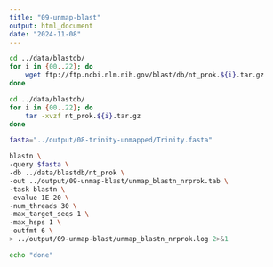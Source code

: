 ```yaml
---
title: "09-unmap-blast"
output: html_document
date: "2024-11-08"
---
```

```bash
cd ../data/blastdb/
for i in {00..22}; do
    wget ftp://ftp.ncbi.nlm.nih.gov/blast/db/nt_prok.${i}.tar.gz
done


```

```bash
cd ../data/blastdb/
for i in {00..22}; do
    tar -xvzf nt_prok.${i}.tar.gz
done
```


```bash
fasta="../output/08-trinity-unmapped/Trinity.fasta"

blastn \
-query $fasta \
-db ../data/blastdb/nt_prok \
-out ../output/09-unmap-blast/unmap_blastn_nrprok.tab \
-task blastn \
-evalue 1E-20 \
-num_threads 30 \
-max_target_seqs 1 \
-max_hsps 1 \
-outfmt 6 \
> ../output/09-unmap-blast/unmap_blastn_nrprok.log 2>&1

echo "done"
```


